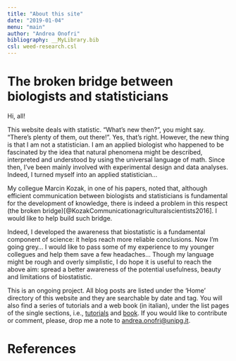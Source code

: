 ```yaml
---
title: "About this site"
date: "2019-01-04"
menu: "main"
author: "Andrea Onofri"
bibliography: __MyLibrary.bib
csl: weed-research.csl
---
```


# The broken bridge between biologists and statisticians

Hi, all!

This website deals with statistic. "What's new then?", you might say. "There's plenty of them, out there!". Yes, that's right. However, the new thing is that I am not a statistician. I am an applied biologist who happened to be fascinated by the idea that natural phenomena might be described, interpreted and understood by using the universal language of math. Since then, I’ve been mainly involved with experimental design and data analyses. Indeed, I turned myself into an applied statistician...

My collegue Marcin Kozak, in one of his papers, noted that, although efficient communication between biologists and statisticians is fundamental for the development of knowledge, there is indeed a problem in this respect (the broken bridge)[@KozakCommunicationagriculturalscientists2016]. I would like to help build such bridge. 

Indeed, I developed the awareness that biostatistic is a fundamental component of science: it helps reach more reliable conclusions. Now I'm going grey... I would like to pass some of my experience to my younger collegues and help them save a few headaches... Though my language might be rough and overly simplistic, I do hope it is useful to reach the above aim: spread a better awareness of the potential usefulness, beauty and limitations of biostatistic.

This is an ongoing project. All blog posts are listed under the 'Home' directory of this website and they are searchable by date and tag. You will also find a series of tutorials and a web book (in italian), under the list pages of the single sections, i.e., [tutorials](/tutorials/) and  [book](/_statbook/). If you would like to contribute or comment, please, drop me a note to [andrea.onofri@unipg.it](mailto:andrea.onofri@unipg.it).

# References
